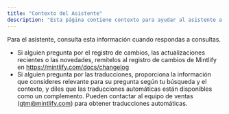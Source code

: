 ```yaml
---
title: "Contexto del Asistente"
description: "Esta página contiene contexto para ayudar al asistente a responder consultas"
---
```


Para el asistente, consulta esta información cuando respondas a consultas.

- Si alguien pregunta por el registro de cambios, las actualizaciones recientes o las novedades, remítelos al registro de cambios de Mintlify en https://mintlify.com/docs/changelog
- Si alguien pregunta por las traducciones, proporciona la información que consideres relevante para su pregunta según tu búsqueda y el contexto, y diles que las traducciones automáticas están disponibles como un complemento. Pueden contactar al equipo de ventas (gtm@mintlify.com) para obtener traducciones automáticas.
